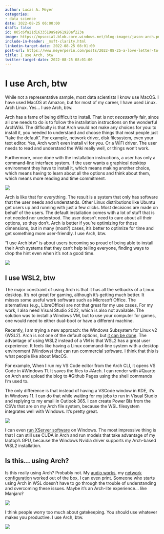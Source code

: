 ```yaml
---
author: Lucas A. Meyer
categories:
- data science
date: 2022-08-25 06:00:00
draft: false
id: 805c6fa21d1633519a9e961920af223a
image: https://mpsocial.blob.core.windows.net/blog-images/jason-arch.png
include-in-header: _msft-clarity.html
linkedin-target-date: 2022-08-25 08:01:00
post-url: https://www.meyerperin.com/posts/2022-08-25-a-love-letter-to-wsl.html
title: I use Arch, btw
twitter-target-date: 2022-08-25 08:01:00
---
```


# I use Arch, btw

While not a representative sample, most data scientists I know use MacOS. I have used MacOS at Amazon, but for most of my career, I have used Linux. Arch Linux. Yes... I use Arch, btw.

Arch has a fame of being difficult to install. That is not _necessarily_ fair, since all one needs to do is to follow the installation instructions on the wonderful ArchWiki. The difficulty is that Arch would not make any choices for you: to install it, you needed to understand and choose things that most people just "take the default". For example, network driver, disk filesystem, even your text editor. Yes, Arch won't even install vi for you. Or a WiFi driver. The user needs to read and understand the Wiki really well, or things won't work.

Furthermore, once done with the installation instructions, a user has only a command-line interface system. If the user wants a graphical desktop environment they have to install it, which means making another choice, which means having to learn about all the options and think about them, which means more reading and time commitment.

![](https://mpsocial.blob.core.windows.net/blog-images/arch-fly.webp)

Arch is like that for everything. The result is a system that only has software that the user needs and understands. Other Linux distributions like Ubuntu get users up and running with just a few clicks. Most decisions are made on behalf of the users. The default installation comes with a lot of stuff that is not needed nor understood. The user doesn't need to care about all their options, so they don't. Arch is better if you're optimizing for those dimensions, but in many (most?) cases, it's better to optimize for time and get something more user-friendly. I use Arch, btw.

"I use Arch btw" is about users becoming so proud of being able to install their Arch systems that they can't help telling everyone, finding ways to drop the hint even when it's not a good time.

![](https://mpsocial.blob.core.windows.net/blog-images/arch-bathroom.jpeg)

## I use WSL2, btw

The major constraint of using Arch is that it has all the setbacks of a Linux desktop. It's not great for gaming, although it's getting much better. It misses some useful work software such as Microsoft Office. The alternatives (e.g., LibreOffice) are not that great for my use cases. For my work, I also need Visual Studio 2022, which is also not available. The solution was to install a Windows VM, but to use your computer for games, one would need to either dual-boot or have a different machine. 

Recently, I am trying a new approach: the Windows Subsystem for Linux v2 (WSL2). Arch is not one of the default options, but [it can be done](https://gist.github.com/slavistan/53c8e2627bf9ca202ab6c56ef4d5c497).  The advantage of using WSL2 instead of a VM is that WSL2 has a great user experience. It feels like having a Linux command-line system with a desktop environment (Windows) that can run commercial software. I think that this is what people like about MacOS.

For example, When I run my VS Code editor from the Arch CLI, it opens VS Code in #Windows 11. It saves the files to #Arch. I can render with #Quarto on Arch and upload the blog to #Github Pages using the shell commands I'm used to. 

The only difference is that instead of having a VSCode window in KDE, it's in Windows 11. I can do that while waiting for my jobs to run in Visual Studio and replying to my email in Outlook 365. I can create Power BIs from the CSVs that are on my Arch file system, because the WSL filesystem integrates well with Windows. It's pretty great. 

![](https://mpsocial.blob.core.windows.net/blog-images/wsl-gui-screenshot.png)

I can even [run XServer software](https://docs.microsoft.com/en-us/windows/wsl/tutorials/gui-apps) on Windows. The most impressive thing is that I can still use CUDA in Arch and run models that take advantage of my laptop's GPU, because the Windows Nvidia driver supports my Arch-based WSL2 installation.


## Is this... using Arch?

Is this really using Arch? Probably not. My [audio works](https://thelinuxcast.org/posts/0004/), my [network configuration](https://wiki.archlinux.org/title/Network_configuration) worked out of the box, I can even print. Someone who starts using Arch in WSL doesn't have to go through the trouble of understanding and overcoming these issues. Maybe it's an Arch-lite experience... like Manjaro? 

![](https://mpsocial.blob.core.windows.net/blog-images/i-use-arch-btw.png)

I think people worry too much about gatekeeping. You should use whatever makes you productive. I use Arch, btw.

![](https://mpsocial.blob.core.windows.net/blog-images/arch-merits.jpg)

